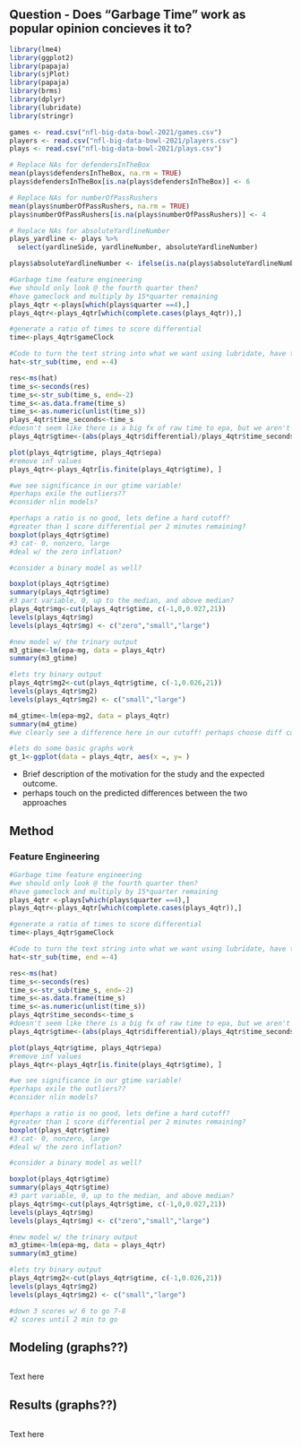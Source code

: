 ## Question - Does "Garbage Time" work as popular opinion concieves it to?

```r
library(lme4)
library(ggplot2)
library(papaja)
library(sjPlot)
library(papaja)
library(brms)
library(dplyr)
library(lubridate)
library(stringr)

games <- read.csv("nfl-big-data-bowl-2021/games.csv")
players <- read.csv("nfl-big-data-bowl-2021/players.csv")
plays <- read.csv("nfl-big-data-bowl-2021/plays.csv")

# Replace NAs for defendersInTheBox
mean(plays$defendersInTheBox, na.rm = TRUE)
plays$defendersInTheBox[is.na(plays$defendersInTheBox)] <- 6

# Replace NAs for numberOfPassRushers
mean(plays$numberOfPassRushers, na.rm = TRUE)
plays$numberOfPassRushers[is.na(plays$numberOfPassRushers)] <- 4

# Replace NAs for absoluteYardlineNumber
plays_yardline <- plays %>% 
  select(yardlineSide, yardlineNumber, absoluteYardlineNumber)

plays$absoluteYardlineNumber <- ifelse(is.na(plays$absoluteYardlineNumber) == TRUE, ifelse(plays$yardlineSide == plays$possessionTeam, 60 + (50 - plays$yardlineNumber), plays$yardlineNumber + 10), plays$absoluteYardlineNumber)

#Garbage time feature engineering 
#we should only look @ the fourth quarter then?
#have gameclock and multiply by 15*quarter remaining
plays_4qtr <-plays[which(plays$quarter ==4),]
plays_4qtr<-plays_4qtr[which(complete.cases(plays_4qtr)),]

#generate a ratio of times to score differential
time<-plays_4qtr$gameClock

#Code to turn the text string into what we want using lubridate, have to chop off the last 2 digits
hat<-str_sub(time, end =-4)

res<-ms(hat)
time_s<-seconds(res)
time_s<-str_sub(time_s, end=-2)
time_s<-as.data.frame(time_s)
time_s<-as.numeric(unlist(time_s))
plays_4qtr$time_seconds<-time_s
#doesn't seem like there is a big fx of raw time to epa, but we aren't accounting for score differential
plays_4qtr$gtime<-(abs(plays_4qtr$differential)/plays_4qtr$time_seconds)

plot(plays_4qtr$gtime, plays_4qtr$epa)
#remove inf values
plays_4qtr<-plays_4qtr[is.finite(plays_4qtr$gtime), ]

#we see significance in our gtime variable!
#perhaps exile the outliers??
#consider nlin models?

#perhaps a ratio is no good, lets define a hard cutoff?
#greater than 1 score differential per 2 minutes remaining?
boxplot(plays_4qtr$gtime)
#3 cat- 0, nonzero, large
#deal w/ the zero inflation?

#consider a binary model as well?

boxplot(plays_4qtr$gtime)
summary(plays_4qtr$gtime)
#3 part variable, 0, up to the median, and above median?
plays_4qtr$mg<-cut(plays_4qtr$gtime, c(-1,0,0.027,21))
levels(plays_4qtr$mg)
levels(plays_4qtr$mg) <- c("zero","small","large")

#new model w/ the trinary output
m3_gtime<-lm(epa~mg, data = plays_4qtr)
summary(m3_gtime)

#lets try binary output
plays_4qtr$mg2<-cut(plays_4qtr$gtime, c(-1,0.026,21))
levels(plays_4qtr$mg2)
levels(plays_4qtr$mg2) <- c("small","large")

m4_gtime<-lm(epa~mg2, data = plays_4qtr)
summary(m4_gtime)
#we clearly see a difference here in our cutoff! perhaps choose diff cutoffs for the trinary?

#lets do some basic graphs work
gt_1<-ggplot(data = plays_4qtr, aes(x =, y= )
```

- Brief description of the motivation for the study and the expected outcome.
- perhaps touch on the predicted differences between the two approaches

## Method

### Feature Engineering

```r

#Garbage time feature engineering 
#we should only look @ the fourth quarter then?
#have gameclock and multiply by 15*quarter remaining
plays_4qtr <-plays[which(plays$quarter ==4),]
plays_4qtr<-plays_4qtr[which(complete.cases(plays_4qtr)),]

#generate a ratio of times to score differential
time<-plays_4qtr$gameClock

#Code to turn the text string into what we want using lubridate, have to chop off the last 2 digits
hat<-str_sub(time, end =-4)

res<-ms(hat)
time_s<-seconds(res)
time_s<-str_sub(time_s, end=-2)
time_s<-as.data.frame(time_s)
time_s<-as.numeric(unlist(time_s))
plays_4qtr$time_seconds<-time_s
#doesn't seem like there is a big fx of raw time to epa, but we aren't accounting for score differential
plays_4qtr$gtime<-(abs(plays_4qtr$differential)/plays_4qtr$time_seconds)

plot(plays_4qtr$gtime, plays_4qtr$epa)
#remove inf values
plays_4qtr<-plays_4qtr[is.finite(plays_4qtr$gtime), ]

#we see significance in our gtime variable!
#perhaps exile the outliers??
#consider nlin models?

#perhaps a ratio is no good, lets define a hard cutoff?
#greater than 1 score differential per 2 minutes remaining?
boxplot(plays_4qtr$gtime)
#3 cat- 0, nonzero, large
#deal w/ the zero inflation?

#consider a binary model as well?

boxplot(plays_4qtr$gtime)
summary(plays_4qtr$gtime)
#3 part variable, 0, up to the median, and above median?
plays_4qtr$mg<-cut(plays_4qtr$gtime, c(-1,0,0.027,21))
levels(plays_4qtr$mg)
levels(plays_4qtr$mg) <- c("zero","small","large")

#new model w/ the trinary output
m3_gtime<-lm(epa~mg, data = plays_4qtr)
summary(m3_gtime)

#lets try binary output
plays_4qtr$mg2<-cut(plays_4qtr$gtime, c(-1,0.026,21))
levels(plays_4qtr$mg2)
levels(plays_4qtr$mg2) <- c("small","large")

#down 3 scores w/ 6 to go 7-8
#2 scores until 2 min to go


```

## Modeling (graphs??)

```r



```

Text here

## Results (graphs??)

```r



```

Text here
